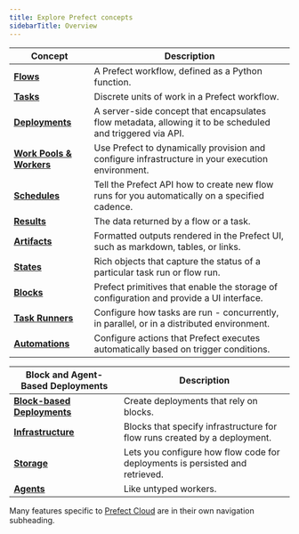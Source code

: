 ```yaml
---
title: Explore Prefect concepts
sidebarTitle: Overview
---
```




| Concept                                            | Description                                                                                                                 |
| -------------------------------------------------- | --------------------------------------------------------------------------------------------------------------------------- |
| __[Flows](/concepts/flows)__                       | A Prefect workflow, defined as a Python function.             |
| __[Tasks](/concepts/tasks)__                       | Discrete units of work in a Prefect workflow.                |
| __[Deployments](/concepts/deployments)__           | A server-side concept that encapsulates flow metadata, allowing it to be scheduled and triggered via API. |
| __[Work Pools & Workers](/concepts/work-pools)__   | Use Prefect to dynamically provision and configure infrastructure in your execution environment.    |
| __[Schedules](/concepts/schedules)__               | Tell the Prefect API how to create new flow runs for you automatically on a specified cadence.     |
| __[Results](/concepts/results)__                   | The data returned by a flow or a task.                                 |
| __[Artifacts](/concepts/artifacts)__               | Formatted outputs rendered in the Prefect UI, such as markdown, tables, or links.  
| __[States](/concepts/states)__                     | Rich objects that capture the status of a particular task run or flow run.                                                                            |
| __[Blocks](/concepts/blocks)__                     | Prefect primitives that enable the storage of configuration and provide a UI interface.          |
| __[Task Runners](/concepts/task-runners)__         | Configure how tasks are run - concurrently, in parallel, or in a distributed environment. |
| __[Automations](/concepts/automations)__           | Configure actions that Prefect executes automatically based on trigger conditions.         |

|  Block and Agent-Based Deployments                 | Description   |
| -------------------------------------------------- | --------------------------------------------------------------------------------------------------------------------------- |
| __[Block-based Deployments](/concepts/deployments-block-based)__    | Create deployments that rely on blocks.   |
| __[Infrastructure](/concepts/infrastructure)__           | Blocks that specify infrastructure for flow runs created by a deployment.   |
| __[Storage](/concepts/storage)__                         | Lets you configure how flow code for deployments is persisted and retrieved.     |
| __[Agents](/concepts/agents)__                           | Like untyped workers. |

Many features specific to [Prefect Cloud](/cloud/) are in their own navigation subheading.
